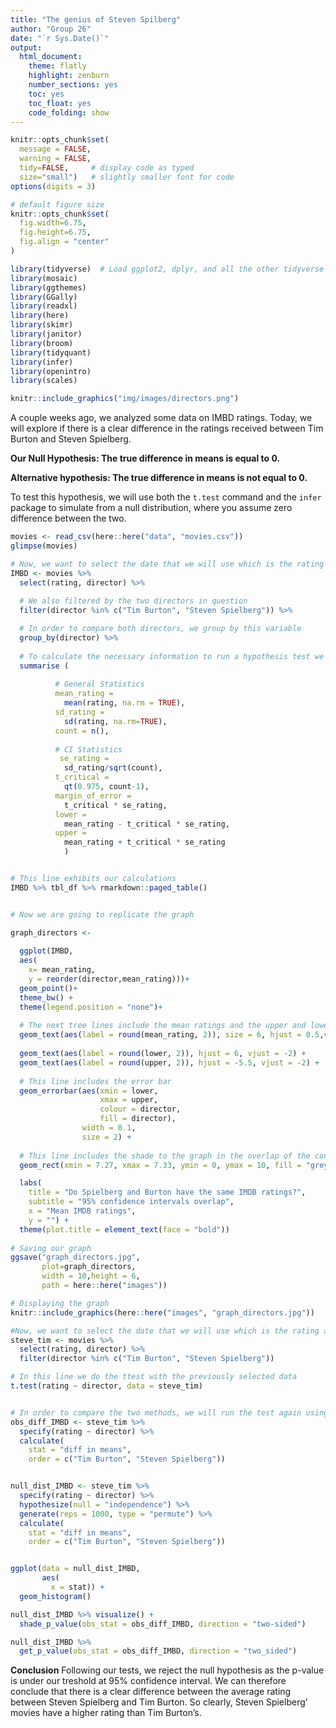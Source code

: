 ```yaml
---
title: "The genius of Steven Spilberg"
author: "Group 26"
date: "`r Sys.Date()`"
output:
  html_document:
    theme: flatly
    highlight: zenburn
    number_sections: yes
    toc: yes
    toc_float: yes
    code_folding: show
---
```



```r
knitr::opts_chunk$set(
  message = FALSE, 
  warning = FALSE, 
  tidy=FALSE,     # display code as typed
  size="small")   # slightly smaller font for code
options(digits = 3)

# default figure size
knitr::opts_chunk$set(
  fig.width=6.75, 
  fig.height=6.75,
  fig.align = "center"
)
```


```r
library(tidyverse)  # Load ggplot2, dplyr, and all the other tidyverse packages
library(mosaic)
library(ggthemes)
library(GGally)
library(readxl)
library(here)
library(skimr)
library(janitor)
library(broom)
library(tidyquant)
library(infer)
library(openintro)
library(scales)
```


```r
knitr::include_graphics("img/images/directors.png")
```

A couple weeks ago, we analyzed some data on IMBD ratings. Today, we will explore if there is a clear difference in the ratings received between Tim Burton and Steven Spielberg.

**Our Null Hypothesis: The true difference in means is equal to 0.**

**Alternative hypothesis: The true difference in means is not equal to 0.**


To test this hypothesis, we will use both the `t.test` command and the `infer` package to simulate from a null distribution, where you assume zero difference between the two.

```r
movies <- read_csv(here::here("data", "movies.csv"))
glimpse(movies)
```
```r

# Now, we want to select the date that we will use which is the rating and the directors
IMBD <- movies %>% 
  select(rating, director) %>% 
  
  # We also filtered by the two directors in question
  filter(director %in% c("Tim Burton", "Steven Spielberg")) %>% 

  # In order to compare both directors, we group by this variable
  group_by(director) %>% 
  
  # To calculate the necessary information to run a hypothesis test we use summarise
  summarise (
         
          # General Statistics
          mean_rating = 
            mean(rating, na.rm = TRUE),
          sd_rating = 
            sd(rating, na.rm=TRUE),
          count = n(),
         
          # CI Statistics
           se_rating = 
            sd_rating/sqrt(count),
          t_critical = 
            qt(0.975, count-1), 
          margin_of_error = 
            t_critical * se_rating,
          lower = 
            mean_rating - t_critical * se_rating,
          upper = 
            mean_rating + t_critical * se_rating
            )


# This line exhibits our calculations
IMBD %>% tbl_df %>% rmarkdown::paged_table()


# Now we are going to replicate the graph

graph_directors <- 
  
  ggplot(IMBD, 
  aes(
    x= mean_rating,
    y = reorder(director,mean_rating)))+
  geom_point()+
  theme_bw() +
  theme(legend.position = "none")+
  
  # The next tree lines include the mean ratings and the upper and lower boundaries of the CI
  geom_text(aes(label = round(mean_rating, 2)), size = 6, hjust = 0.5,vjust = -1)+
  
  geom_text(aes(label = round(lower, 2)), hjust = 6, vjust = -2) +
  geom_text(aes(label = round(upper, 2)), hjust = -5.5, vjust = -2) +
  
  # This line includes the error bar 
  geom_errorbar(aes(xmin = lower, 
                    xmax = upper, 
                    colour = director, 
                    fill = director), 
                width = 0.1, 
                size = 2) +
  
  # This line includes the shade to the graph in the overlap of the confidence intervals
  geom_rect(xmin = 7.27, xmax = 7.33, ymin = 0, ymax = 10, fill = "grey", aes(alpha = 0.1))+

  labs(
    title = "Do Spielberg and Burton have the same IMDB ratings?",
    subtitle = "95% confidence intervals overlap", 
    x = "Mean IMDB ratings", 
    y = "") +
  theme(plot.title = element_text(face = "bold"))
  
# Saving our graph
ggsave("graph_directors.jpg",
       plot=graph_directors,
       width = 10,height = 6, 
       path = here::here("images"))

# Displaying the graph
knitr::include_graphics(here::here("images", "graph_directors.jpg"))

```

```r

#Now, we want to select the date that we will use which is the rating and the directors
steve_tim <- movies %>% 
  select(rating, director) %>% 
  filter(director %in% c("Tim Burton", "Steven Spielberg")) 

# In this line we do the ttest with the previously selected data
t.test(rating ~ director, data = steve_tim)


# In order to compare the two methods, we will run the test again using the "infer" package
obs_diff_IMBD <- steve_tim %>%
  specify(rating ~ director) %>%
  calculate(
    stat = "diff in means", 
    order = c("Tim Burton", "Steven Spielberg"))


null_dist_IMBD <- steve_tim %>%
  specify(rating ~ director) %>%
  hypothesize(null = "independence") %>%
  generate(reps = 1000, type = "permute") %>%
  calculate(
    stat = "diff in means", 
    order = c("Tim Burton", "Steven Spielberg"))


ggplot(data = null_dist_IMBD, 
       aes(
         x = stat)) +
  geom_histogram()

null_dist_IMBD %>% visualize() +
  shade_p_value(obs_stat = obs_diff_IMBD, direction = "two-sided")

null_dist_IMBD %>%
  get_p_value(obs_stat = obs_diff_IMBD, direction = "two_sided")

```
**Conclusion**
Following our tests, we reject the null hypothesis as the p-value is under our treshold at 95% confidence interval. We can therefore conclude that there is a clear difference between the average rating between Steven Spielberg and Tim Burton. So clearly, Steven Spielberg' movies have a higher rating than Tim Burton's.

